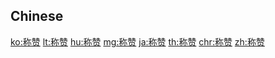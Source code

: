 {{also|稱讚}}
==Chinese==
{{zh-see|稱讚}}

[[ko:称赞]]
[[lt:称赞]]
[[hu:称赞]]
[[mg:称赞]]
[[ja:称赞]]
[[th:称赞]]
[[chr:称赞]]
[[zh:称赞]]